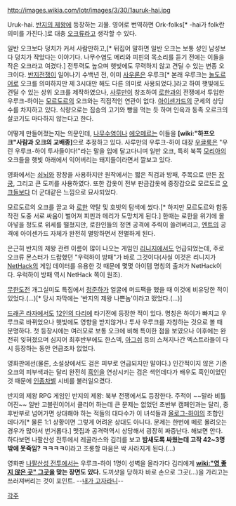 http://images.wikia.com/lotr/images/3/30/1auruk-hai.jpg

Uruk-hai. [[반지의 제왕]]에 등장하는 괴물. 영어로 번역하면 Ork-folks[* -hai가 folk란 의미를 가진다.]로 대충 [[오크]]류라고 생각할 수 있다.

일반 오크보다 덩치가 커서 사람만하고,[* 뒤집어 말하면 일반 오크는 보통 성인 남성보다 덩치가 작았다는 이야기다. 나무수염도 메리와 피핀의 목소리를 듣기 전에는 이들을 작은 오크라고 여겼다.] 전투력도 높으며 햇빛에도 무력하지 않고 견딜 수 있는 변종 오크이다. [[반지전쟁]]이 일어나기 수백년 전, 이미 [[사우론]]은 우루크[* 본래 우루크는 [[놀도르]]어로 오크를 의미하지만 제 3시대만 해도 다른 의미로 사용되었다.]라고 하여 햇빛에도 견딜 수 있는 상위 오크를 제작하였으나, [[사루만]]이 창조하여 [[로한]]과의 전쟁에서 투입한 우루크-하이는 [[모르도르]]의 오크와는 직접적인 연관이 없다. [[아이센가드]]의 군세의 상당수를 차지하고 있다. 식량으로는 짐승의 고기와 빵을 먹는 듯 하며 인육과 동족 오르크의 살코기도 마다하지 않는다고 한다.

어떻게 만들어졌는지는 의문인데, [[나무수염]]이나 [[에오메르]]는 이들을 '''[wiki:"하프오크"사람과 오크의 교배종]'''으로 추정하고 있다. 사루만의 우루크-하이 대장 [[우글룩]]은 "우린 우루크-하이 투사들이다!"라는 말을 입에 달고다니며 일반 오크, 특히 북쪽 [[모리아]]의 오크들을 햇빛 아래에서 익어버리는 돼지들이라면서 깔보고 있다. 
       
영화에서는 [[쇠뇌]]와 장창을 사용하지만 원작에서는 짧은 직검과 방패, 주목으로 만든 [[장궁]], 그리고 큰 도끼를 사용하였다. 또한 갑옷이 전부 판금갑옷에 중장갑으로 모르도르 [[오크]]들보다 더 군대같은 느낌으로 묘사되었다.
                                   
모르도르의 오크를 끌고 와 [[로한]] 약탈 및 호빗의 탐색에 썼다.[* 하지만 모르도르와 합동작전 도중 서로 싸움이 벌어져 피핀과 메리가 도망치게 된다.] 한때는 로한을 위기에 몰아넣을 정도로 위세를 떨쳤지만, 로한인들의 정면 공격에 주력이 쓸려버리고, [[엔트]]의 공격에 아이센가드 자체가 완전히 멸망하면서 전멸하게 된다.

은근히 반지의 제왕 관련 이름이 많이 나오는 게임인 [[리니지]]에서도 언급되었는데, 주로 오크류 몬스터가 드랍했던 "우럭하이 방패"가 바로 그것이다(사실 이것은 리니지가 [[NetHack]]의 게임 데이터를 유용한 것 때문에 몇몇 아이템 명칭의 출처가 NetHack이다. 우럭하이 방패 역시 NetHack 쪽이 원조).

[[무한도전]] 개그실미도 특집에서 [[정준하]]가 얼굴에 머드팩을 했을 때 이것에 비유당한 적이 있었다.(...)[* 당시 자막에는 '반지의 제왕 나쁜놈'이라고 떴었다.(...)]

[[드래곤 라자]]에서도 [[12인의 다리]]에 타기전에 등장한 적이 있다. 명칭은 하이가 빠지고 우루크로 바뀌었으나 햇빛에도 영향을 받지않거나 투사 우루크를 자칭하는 것으로 볼 때 분명하다. 첫 등장시에는 여러모로 보통 오크에 비해 특이한 점을 보였으나 이후에는 완전히 잊혀졌으며 심지어 최후반부에도 한스덱, [[아그쉬]] 등의 스쳐지나간 엑스트라들이 다시 등장하는 동안 언급조차 없었다.

영화판에선(물론, 소설상에서도 검은 피부로 언급되지만 말이다.) 인간적이지 않은 기존 오크의 피부색과는 달리 완전히 [[흑인]]을 연상시키는 검은 색인데다가 배우도 흑인이었던 것 때문에 [[인종차별]] 시비를 불러일으켰다.

반지의 제왕 RPG 게임인 반지의 제왕: 북부 전쟁에서도 등장한다. 주적이 ~~말라 비틀어진~~ 일반 고블린이어서 클리어 하는데 큰 문제는 없었던 초반부 캠페인과는 달리, 중후반부로 넘어가면 상대해야 하는 적들의 대다수가 이 녀석들과 [[올로그-하이]]의 조합인데다가[* 물론 1:1 상황이면 그렇게 어려운 상대도 아니다. 문제는 한번에 떼로 몰려오는 경우가 많아서 번거롭다.] 맷집과 공격력역시 상당해서 굉장히 짜증난다. 해보면 안다. 하다보면 나팔산성 전투에서 레골라스와 김리를 보고 '''밤새도록 싸웠는데 고작 42~3명밖에 못죽임? ㅋㅋㅋㅋ'''이라고 조롱할 마음은 싹 사라지게 된다.(...)

영화판 [[나팔산성 전투]]에서는 우루크-하이 1명이 성벽을 올라가다 김리에게 '''[[wiki:"영 좋지 않은 곳" 그곳]]을 맞는 장면도 있다.''' 도끼샷을 당하자 바로 손으로 그곳(...)을 가리고는 쓰러져버리는 것이 포인트. --[[내가 고자라니]]-- 

[[각주]]
